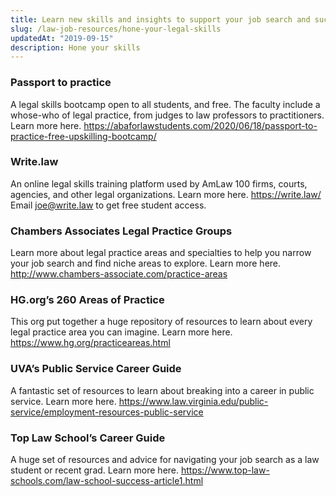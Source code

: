 ```yaml
---
title: Learn new skills and insights to support your job search and success on the job
slug: /law-job-resources/hone-your-legal-skills
updatedAt: "2019-09-15"
description: Hone your skills
---
```


### Passport to practice

A legal skills bootcamp open to all students, and free. The faculty include a
whose-who of legal practice, from judges to law professors to practitioners.
Learn more here.
https://abaforlawstudents.com/2020/06/18/passport-to-practice-free-upskilling-bootcamp/

### Write.law

An online legal skills training platform used by AmLaw 100 firms, courts,
agencies, and other legal organizations. Learn more here. https://write.law/
Email joe@write.law to get free student access.

### Chambers Associates Legal Practice Groups

Learn more about legal practice areas and specialties to help you narrow your
job search and find niche areas to explore. Learn more here.
http://www.chambers-associate.com/practice-areas

### HG.org’s 260 Areas of Practice

This org put together a huge repository of resources to learn about every
legal practice area you can imagine. Learn more here.
https://www.hg.org/practiceareas.html

### UVA’s Public Service Career Guide

A fantastic set of resources to learn about breaking into a career in public
service. Learn more here.
https://www.law.virginia.edu/public-service/employment-resources-public-service

### Top Law School’s Career Guide

A huge set of resources and advice for navigating your job search as a law
student or recent grad. Learn more here.
https://www.top-law-schools.com/law-school-success-article1.html
